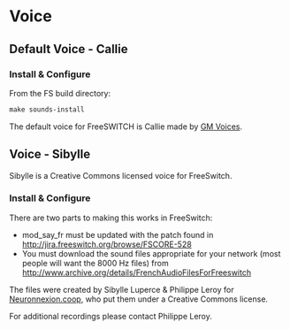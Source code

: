
# Voice 

 

## Default Voice - Callie

###  Install & Configure 

From the FS build directory:

```xml
make sounds-install
```

The default voice for FreeSWITCH is Callie made by [GM Voices](http://www.gmvoices.com).

## Voice - Sibylle

Sibylle is a Creative Commons licensed voice for FreeSwitch.

###   

### Install & Configure 

There are two parts to making this works in FreeSwitch:

* mod\_say\_fr must be updated with the patch found in <http://jira.freeswitch.org/browse/FSCORE-528>
* You must download the sound files appropriate for your network (most people will want the 8000 Hz files) from <http://www.archive.org/details/FrenchAudioFilesForFreeswitch>

The files were created by Sibylle Luperce & Philippe Leroy for [Neuronnexion.coop](http://Neuronnexion.coop), who put them under a Creative Commons license.

For additional recordings please contact Philippe Leroy.


